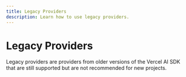 ```yaml
---
title: Legacy Providers
description: Learn how to use legacy providers.
---
```


# Legacy Providers

Legacy providers are providers from older versions of the Vercel AI SDK that are still supported but are not recommended for new projects.
